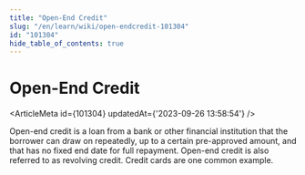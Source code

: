 ```yaml
---
title: "Open-End Credit"
slug: "/en/learn/wiki/open-endcredit-101304"
id: "101304"
hide_table_of_contents: true
---
```



# Open-End Credit

<ArticleMeta id={101304} updatedAt={'2023-09-26 13:58:54'} />
<div className='border-solid border-b border-t-0 my-4 border-[var(--ifm-color-gray-300)]' />

Open-end credit is a loan from a bank or other financial institution that the borrower can draw on repeatedly, up to a certain pre-approved amount, and that has no fixed end date for full repayment. Open-end credit is also referred to as revolving credit. Credit cards are one common example.
